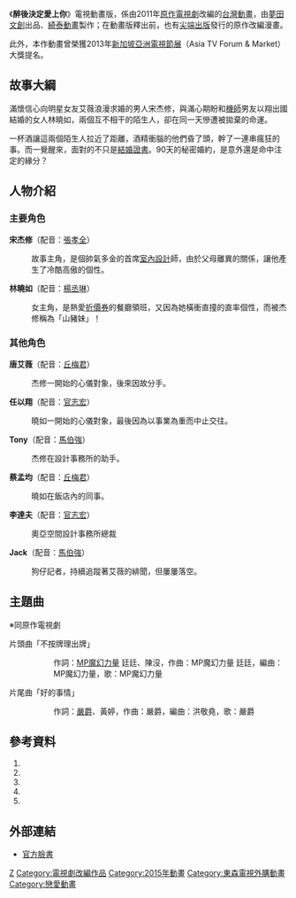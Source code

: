 {{Multiple issues|
{{no footnotes|time=2016-09-07}}{{Onesource|time=2020-12-14T04:57:43+00:00}}
}}
{{noteTA
|zh-hans:杰修;zh-hant:杰修;<!--「『杰』修」繁簡同形-->
}}
{{Infobox animanga/Headerofja
|title= 醉後決定愛上你
|image= 
|size= 
|caption= 
|japanese= 
|english= LuLu's Diary
|kana= 
|romaji= 
|genre= [[戀愛喜劇|戀愛喜劇]]
}}
{{Infobox animanga/TVAnime
|標題= 
|圖像= 
|原案= [[夢田文創|夢田文創]]
|原作= 
|總導演= 
|導演= 黃興芳
|劇本統籌= 
|編劇= 黃瀛洲
|人物原案=
|人物設定= 林靜宜
|機械設定= 
|音樂= 
|音樂製作= 
|動畫製作= [[綺泰動畫|綺泰動畫]]
|製作= 
|代理發行= 
|其他代理發行= 
|播放電視台= {{flagicon|Taiwan}} [[超級電視台|超級電視台]]、[[東森綜合台|東森綜合台]]
|其他電視台= 
|播放開始= 2015年11月15日
|播放結束= 12月27日
|網路= 
|話數= 26
|其他= 
|版權= 
}}
{{Infobox animanga/Manga
|標題= 
|作者= [[米絲琳|米絲琳]]
|作畫= 
|出版社= {{flagicon|Taiwan}} [[尖端出版|尖端出版]]
|其他出版社= 
|連載雜誌= 
|label= 
|網路= 
|發售日= 2012年2月7日
|開始= 
|結束= 
|冊數= 1
|話數= 
|其他= 
|版權=
}}
{{Infobox animanga/Footerofja}}

《'''醉後決定愛上你'''》電視動畫版，係由2011年[[醉後決定愛上你|原作電視劇]]改編的[[台灣|台灣]][[電視動畫|動畫]]，由[[夢田文創|夢田文創]]出品、[[綺泰動畫|綺泰動畫]]製作；在動畫版釋出前，也有[[尖端出版|尖端出版]]發行的原作改編漫畫。

此外，本作動畫曾榮獲2013年[[新加坡亞洲電視節展|新加坡亞洲電視節展]]（Asia TV Forum & Market）大獎提名。

==故事大綱==
滿懷信心向明星女友艾薇浪漫求婚的男人宋杰修，與滿心期盼和[[飛行員|機師]]男友以翔出國結婚的女人林曉如，兩個互不相干的陌生人，卻在同一天慘遭被拋棄的命運。

一杯酒讓這兩個陌生人拉近了距離，酒精衝腦的他們昏了頭，幹了一連串瘋狂的事。而一覺醒來，面對的不只是[[結婚證書|結婚證書]]。90天的秘密婚約，是意外還是命中注定的緣分？

==人物介紹==
===主要角色===
'''宋杰修'''（配音：[[張孝全|張孝全]]）
:故事主角，是個帥氣多金的首席[[室內設計|室內設計]]師，由於父母離異的關係，讓他產生了冷酷高傲的個性。

'''林曉如'''（配音：[[楊丞琳|楊丞琳]]）
:女主角，是熱愛[[折價券|折價券]]的餐廳領班，又因為她橫衝直撞的直率個性，而被杰修稱為「山豬妹」！

===其他角色===
'''唐艾薇'''（配音：[[丘梅君|丘梅君]]）
:杰修一開始的心儀對象，後來因故分手。

'''任以翔'''（配音：[[官志宏|官志宏]]）
:曉如一開始的心儀對象，最後因為以事業為重而中止交往。

'''Tony'''（配音：[[馬伯強_(配音員)|馬伯強]]）
:杰修在設計事務所的助手。

'''蔡孟均'''（配音：[[丘梅君|丘梅君]]）
:曉如在飯店內的同事。

'''李達夫'''（配音：[[官志宏|官志宏]]）
:奧亞空間設計事務所總裁

'''Jack'''（配音：[[馬伯強_(配音員)|馬伯強]]）
:狗仔記者，持續追蹤著艾薇的緋聞，但屢屢落空。

==主題曲==
※同原作電視劇
;片頭曲「不按牌理出牌」
::作詞：[[MP魔幻力量|MP魔幻力量]] 廷廷、陳沒，作曲：MP魔幻力量 廷廷，編曲：MP魔幻力量，歌：MP魔幻力量
;片尾曲「好的事情」
::作詞：[[嚴爵|嚴爵]]、黃婷，作曲：嚴爵，編曲：洪敬堯，歌：嚴爵

==參考資料==
#{{Cite web |url = http://gnn.gamer.com.tw/7/123507.html |title = 楊丞琳、張孝全獻聲《醉後決定愛上你》動畫 前兩集搶先看預告公開 |author = 阿Lu |date = 2015-11-10 |publisher = 巴哈姆特 |language = zh-tw |accessdate = 2015-11-10}}
#{{Cite web |url = http://gnn.gamer.com.tw/1/74151.html |title = 台灣原創動畫《醉後決定愛上你》獲新加坡電視節大獎提名 |author = 阿Lu |date = 2012-12-07 |publisher = 巴哈姆特 |language = zh-tw |accessdate = 2015-11-10}}
#{{Cite web |url = http://gnn.gamer.com.tw/8/66758.html |title = 偶像劇改編《醉後決定愛上你》釋出動畫作品相關設定圖 |author = 阿Lu |date = 2012-06-08 |publisher = 巴哈姆特 |language = zh-tw |accessdate = 2015-11-10}}
#{{Cite web |url = http://gnn.gamer.com.tw/4/56994.html |title = 《醉後決定愛上你》偶像劇動畫化！將陸續推出遊戲、舞台劇等作 |author = 阿Lu |date = 2011-08-25 |publisher = 巴哈姆特 |language = zh-tw |accessdate = 2015-11-10}}
#{{Cite web |url = http://www.spp.com.tw/spp2006/all/asp/search/bookfile.asp?bc=21215635 |title = 醉後決定愛上你(全) |author = 米絲琳 |date = 2012-02-07  |publisher = 尖端出版 |language = zh-tw |accessdate = 2015-11-10}}

==外部連結==
*[https://www.facebook.com/setdrunk 官方臉書]{{zh-tw}}

{{電視節目的變遷
|電視台= {{flagicon|TWN}} [[東森綜合台|東森綜合台]]
|播放檔次= 星期六、日 06:00 - 06:30
|節目名稱= 醉後決定愛上你<br/>（2015年11月15日 －2015年12月27日）
|上一節目= [[摩爾莊園_(動畫片)|摩爾莊園]]
|下一節目= [[YoYo嘻遊記|YoYo嘻遊記]]
}}
{{電視節目的變遷
|電視台= {{flagicon|TWN}} [[東森超視|東森超視]]
|播放檔次= 星期日 23:00 - 00:00
|節目名稱= 醉後決定愛上你<br/>（2015年11月15日 －2015年12月27日）
|上一節目= [[二分之一強|二分之一強]]
|下一節目= [[二分之一強|二分之一強]]
}}

[[Category:臺灣動畫|Z]]
[[Category:電視劇改編作品|Category:電視劇改編作品]]
[[Category:2015年動畫|Category:2015年動畫]]
[[Category:東森電視外購動畫|Category:東森電視外購動畫]]
[[Category:戀愛動畫|Category:戀愛動畫]]